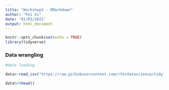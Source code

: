 ```yaml
---
title: "Workshop3 - RMarkdown"
author: "Fei Xi"
date: '01/03/2022'
output: html_document
---
```


```r
knitr::opts_chunk$set(echo = TRUE)
library(tidyverse)
```

### Data wrangling

```r

#data loading

data<-read_csv("https://raw.githubusercontent.com/rfordatascience/tidytuesday/master/data/2021/2021-05-18/survey.csv")

data%>%head()

```

